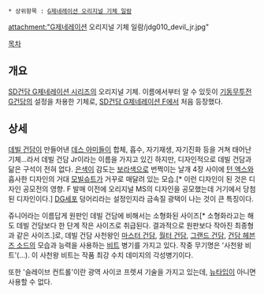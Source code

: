  * 상위항목 : [[G제네레이션 오리지널 기체 일람]]

attachment:"G제네레이션 오리지널 기체 일람/jdg010_devil_jr.jpg"

[[목차]]

== 개요 ==
[[SD건담 G제네레이션 시리즈]]의 오리지널 기체. 이름에서부터 알 수 있듯이 [[기동무투전 G건담]]의 설정을 차용한 기체로, [[SD건담 G제네레이션 F]]에서 처음 등장했다.


== 상세 ==
[[데빌 건담]]이 만들어낸 [[데스 아미]]들이 합체, 흡수, 자기재생, 자기진화 등을 거쳐 태어난 기체...라서 데빌 건담 Jr이라는 이름을 가지고 있긴 하지만, 디자인적으로 데빌 건담과 닮은 구석이 전혀 없다. [[은색]]이 감도는 [[보라색]]으로 번쩍이는 날개 4장 사이에 [[턴 엑스]]와 흡사한 디자인의 거대 [[모빌슈트]]가 거꾸로 매달려 있는 모습.[* 이런 디자인이 된 것은 디자인 공모전의 영향. F 발매 이전에 오리지널 MS의 디자인을 공모했는데 거기에서 당첨된 디자인이다.] [[DG세포]] 덩어리라는 설정인지라 금속질 광택이 나는 것이 큰 특징이다.

쥬니어라는 이름답게 원판인 데빌 건담에 비해서는 소형화된 사이즈[* 소형화라고는 해도 데빌 건담보다 한 단계 작은 사이즈로 취급된다. 결과적으로 원판보다 작아진 최종형과 같은 사이즈.]로, 데빌 건담 사천왕인 [[마스터 건담]], [[월터 건담]], [[그랜드 건담]], [[건담 헤븐즈 소드]]의 모습과 능력을 사용하는 [[비트]] 병기를 가지고 있다. 작중 무기명은 '사천왕 비트'(…). 이 사천왕 비트는 작품 최강 수치 데미지의 각성병기이다.

또한 '슬레이브 컨트롤'이란 광역 사이코 프렛셔 기술을 가지고 있는데, [[뉴타입]]이 아니면 사용할 수 없다.
